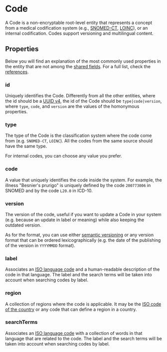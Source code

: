 # Code

A Code is a non-encryptable root-level entity that represents a concept from a medical codification system (e.g., 
[SNOMED-CT](https://www.snomed.org/what-is-snomed-ct), [LOINC](https://loinc.org/)), or an internal codification. Codes 
support versioning and multilingual content. 

## Properties

Below you will find an explanation of the most commonly used properties in the entity that are not among the 
[shared fields](/nsdk/explanations/data-model/#shared-fields). For a full list, check the [references](TODO).

### id
Uniquely identifies the Code. Differently from all the other entities, where the id should be a
[UUID v4](https://en.wikipedia.org/wiki/Universally_unique_identifier#Version_4_(random)), the id of the Code should be
`type|code|version`, where `type`, `code`, and `version` are the values of the homonymous properties.

### type 
The type of the Code is the classification system where the code come from (e.g. `SNOMED-CT`, `LOINC`). All the codes 
from the same source should have the same type. 

For internal codes, you can choose any value you prefer.

### code
A value that uniquely identifies the code inside the system. For example, the illness "Besnier's prurigo" is uniquely
defined by the code `200773006` in SNOMED and by the code `L20.0` in ICD-10.

### version
The version of the code, useful if you want to update a Code in your system (e.g. because an update in label or meaning)
while also keeping the outdated version.

As for the format, you can use either [semantic versioning](https://semver.org/) or any version format that can be 
ordered lexicographically (e.g. the date of the publishing of the version in `YYYYMMDD` format).

### label 
Associates an [ISO language code](https://en.wikipedia.org/wiki/List_of_ISO_639_language_codes) and a human-readable 
description of the code in that language. The label and the search terms will be taken into account when searching
codes by label.

### region
A collection of regions where the code is applicable. It may be the [ISO code of the country](https://en.wikipedia.org/wiki/List_of_ISO_3166_country_codes)
or any code that can define a region in a country.

### searchTerms
Associates an [ISO language code](https://en.wikipedia.org/wiki/List_of_ISO_639_language_codes) with a collection of
words in that language that are related to the code. The label and the search terms will be taken into account when searching
codes by label.
